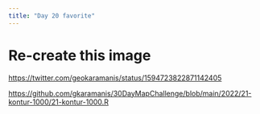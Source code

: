 ```yaml
---
title: "Day 20 favorite"
---
```


# Re-create this image

[https://twitter.com/geokaramanis/status/1594723822871142405](https://twitter.com/geokaramanis/status/1594723822871142405)

[https://github.com/gkaramanis/30DayMapChallenge/blob/main/2022/21-kontur-1000/21-kontur-1000.R](https://github.com/gkaramanis/30DayMapChallenge/blob/main/2022/21-kontur-1000/21-kontur-1000.R)



